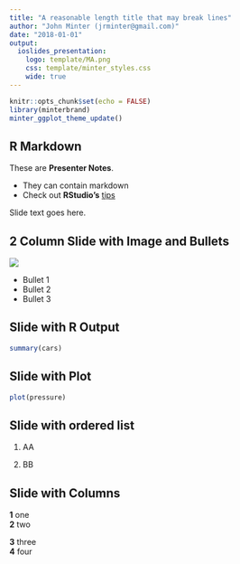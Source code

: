 ```yaml
---
title: "A reasonable length title that may break lines"
author: "John Minter (jrminter@gmail.com)"
date: "2018-01-01"
output: 
  ioslides_presentation:
    logo: template/MA.png
    css: template/minter_styles.css
    wide: true
---
```


```r
knitr::opts_chunk$set(echo = FALSE)
library(minterbrand)
minter_ggplot_theme_update()
```

<!-- Go to: http://rmarkdown.rstudio.com/ioslides_presentation_format.html#overview for info on how to customize individual slides (centering, changing colors, etc).  I can also create custom css if we want a couple versions of slide templates that can be called from within this document. - Jon -->

<!-- The following is script for the footer. It must remain before the first slide: -->
<script src="https://ajax.googleapis.com/ajax/libs/jquery/1.12.2/jquery.min.js"></script>
<script>
    $(document).ready(function() {
    $('slide:not(.title-slide, .backdrop, .segue)').append('<footer></footer>');    
    $('footer').attr('label', 'Draft -- Do not circulate');
  })
</script>
<style>
  footer:after {
    font-size: 12pt;
    content: attr(label);
    position: absolute;
    margin-left: auto;
    margin-right: auto;
    left: 140px;  /* This will not obscure the footer image */
    right: 0;
    text-align:left;
    bottom: 20px;
    line-height: 1.9;
    display: block;
  }
</style>
<!-- End Footer -->

## R Markdown

<div class="notes">
These are **Presenter Notes**.

- They can contain markdown
- Check out **RStudio's**  [tips](http://rmarkdown.rstudio.com/ioslides_presentation_format.html)

</div>


Slide text goes here.

## 2 Column Slide with Image and Bullets

<div class="columns-2">

![](template/MA.png)

- Bullet 1
- Bullet 2
- Bullet 3

</div>

## Slide with R Output

```r
summary(cars)
```

## Slide with Plot

```r
plot(pressure)
```

## Slide with ordered list

1. AA

2. BB


## Slide with Columns
<div class="column-3-left">
**1** one  
**2** two  
</div>
<div class="column-2-right">
**3** three  
**4** four  
</div>
<!-- 3 column layout also exists with column-3-center (and right and left)-->
